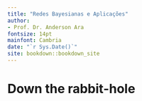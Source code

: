 ```yaml
--- 
title: "Redes Bayesianas e Aplicações"
author:
- Prof. Dr. Anderson Ara
fontsize: 14pt
mainfont: Cambria
date: "`r Sys.Date()`"
site: bookdown::bookdown_site
---
```


# Down the rabbit-hole

